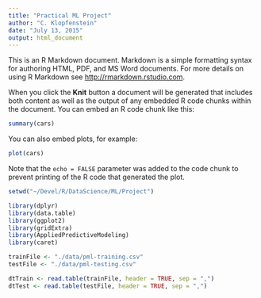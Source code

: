 ```yaml
---
title: "Practical ML Project"
author: "C. Klopfenstein"
date: "July 13, 2015"
output: html_document
---
```


This is an R Markdown document. Markdown is a simple formatting syntax for authoring HTML, PDF, and MS Word documents. For more details on using R Markdown see <http://rmarkdown.rstudio.com>.

When you click the **Knit** button a document will be generated that includes both content as well as the output of any embedded R code chunks within the document. You can embed an R code chunk like this:

```r
summary(cars)
```

You can also embed plots, for example:

```r
plot(cars)
```

Note that the `echo = FALSE` parameter was added to the code chunk to prevent printing of the R code that generated the plot.
```r
setwd("~/Devel/R/DataScience/ML/Project")

library(dplyr)
library(data.table)
library(ggplot2)
library(gridExtra)
library(AppliedPredictiveModeling)
library(caret)

trainFile <- "./data/pml-training.csv"
testFile <- "./data/pml-testing.csv"

dtTrain <- read.table(trainFile, header = TRUE, sep = ",")
dtTest <- read.table(testFile, header = TRUE, sep = ",")
```

